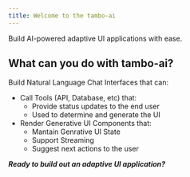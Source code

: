 ```yaml
---
title: Welcome to the tambo-ai
---
```


Build AI-powered adaptive UI applications with ease.

## What can you do with tambo-ai?

Build Natural Language Chat Interfaces that can:

- Call Tools (API, Database, etc) that:
  - Provide status updates to the end user
  - Used to determine and generate the UI
- Render Generative UI Components that:
  - Mantain Genrative UI State
  - Support Streaming
  - Suggest next actions to the user

_**Ready to build out an adaptive UI application?**_
